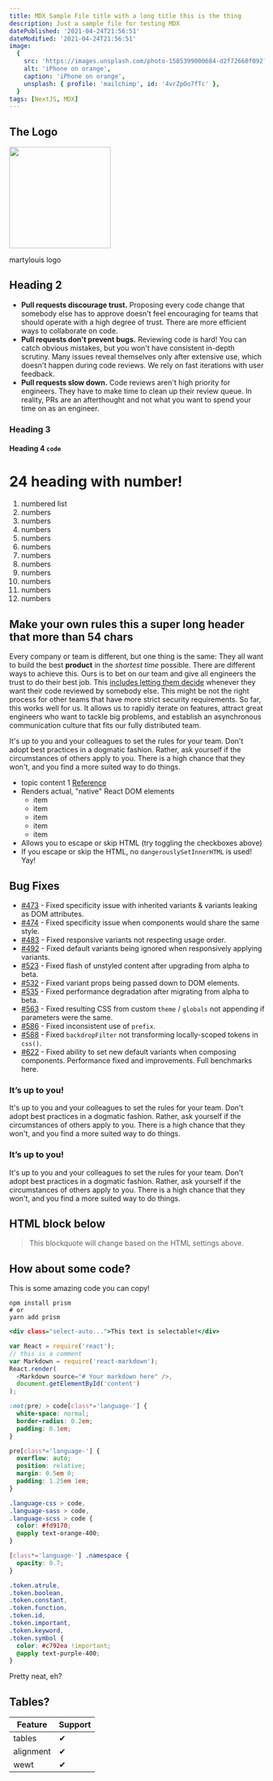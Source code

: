 ```yaml
---
title: MDX Sample File title with a long title this is the thing
description: Just a sample file for testing MDX
datePublished: '2021-04-24T21:56:51'
dateModified: '2021-04-24T21:56:51'
image:
  {
    src: 'https://images.unsplash.com/photo-1585399000684-d2f72660f092?ixid=MnwxMjA3fDF8MHxwaG90by1wYWdlfHx8fGVufDB8fHx8&ixlib=rb-1.2.1&auto=format&fit=crop&w=3451&q=80',
    alt: 'iPhone on orange',
    caption: 'iPhone on orange',
    unsplash: { profile: 'mailchimp', id: '4vrZpOo7fTc' },
  }
tags: [NextJS, MDX]
---
```


<div className="grid md:grid-cols-3 gap-4 my-8">
  <Figure src="/banner.jpg" frame="square" caption="This is a banner image" />
  <Figure
    src="/banner.jpg"
    frame="landscape"
    caption="This is a banner image"
  />
  <Figure
    src="/banner.jpg"
    frame="landscape"
    caption="This is a banner image"
  />
  <Figure
    src="/banner.jpg"
    frame="landscape"
    caption="This is a banner image"
  />
  <Figure
    src="/banner.jpg"
    frame="landscape"
    caption="This is a banner image"
  />
  <Figure
    src="/banner.jpg"
    frame="landscape"
    caption="This is a banner image"
  />
</div>

## The Logo

<div className="flex flex-col items-center justify-center py-8">
  <div className="bg-white p-8 rounded-2xl">
    <Image src="/logo.png" width="200px" height="200px" />
  </div>
  <p className="text-xs text-gray-400 mt-2">martylouis logo</p>
</div>

## Heading 2

- **Pull requests discourage trust.** Proposing every code change that somebody else has to approve doesn't feel encouraging for teams that should operate with a high degree of trust. There are more efficient ways to collaborate on code.
- **Pull requests don't prevent bugs.** Reviewing code is hard! You can catch obvious mistakes, but you won't have consistent in-depth scrutiny. Many issues reveal themselves only after extensive use, which doesn't happen during code reviews. We rely on fast iterations with user feedback.
- **Pull requests slow down.** Code reviews aren't high priority for engineers. They have to make time to clean up their review queue. In reality, PRs are an afterthought and not what you want to spend your time on as an engineer.

### Heading 3

#### Heading 4 `code`

# 24 heading with number!

1. numbered list
2. numbers
3. numbers
4. numbers
5. numbers
6. numbers
7. numbers
8. numbers
9. numbers
10. numbers
11. numbers
12. numbers

## Make your own rules this a super long header that more than 54 chars

Every company or team is different, but one thing is the same: They all want to build the best **product** in the _shortest time_ possible. There are different ways to achieve this. Ours is to bet on our team and give all engineers the trust to do their best job. This [includes letting them decide](https://link.com) whenever they want their code reviewed by somebody else. This might be not the right process for other teams that have more strict security requirements. So far, this works well for us. It allows us to rapidly iterate on features, attract great engineers who want to tackle big problems, and establish an asynchronous communication culture that fits our fully distributed team.

It's up to you and your colleagues to set the rules for your team. Don't adopt best practices in a dogmatic fashion. Rather, ask yourself if the circumstances of others apply to you. There is a high chance that they won't, and you find a more suited way to do things.

- topic content 1 [Reference](http://dibya.org)
- Renders actual, "native" React DOM elements
  - item
  - item
  - item
  - item
  - item
- Allows you to escape or skip HTML (try toggling the checkboxes above)
- If you escape or skip the HTML, no `dangerouslySetInnerHTML` is used! Yay!

## Bug Fixes

- [#473](#) - Fixed specificity issue with inherited variants & variants leaking as DOM attributes.
- [#474](#) - Fixed specificity issue when components would share the same style.
- [#483](#) - Fixed responsive variants not respecting usage order.
- [#492](#) - Fixed default variants being ignored when responsively applying variants.
- [#523](#) - Fixed flash of unstyled content after upgrading from alpha to beta.
- [#532](#) - Fixed variant props being passed down to DOM elements.
- [#535](#) - Fixed performance degradation after migrating from alpha to beta.
- [#563](#) - Fixed resulting CSS from custom `theme` / `globals` not appending if parameters were the same.
- [#586](#) - Fixed inconsistent use of `prefix`.
- [#588](#) - Fixed `backdropFilter` not transforming locally-scoped tokens in `css()`.
- [#622](#) - Fixed ability to set new default variants when composing components.
  Performance fixed and improvements. Full benchmarks here.

### It’s up to you!

It's up to you and your colleagues to set the rules for your team. Don't adopt best practices in a dogmatic fashion. Rather, ask yourself if the circumstances of others apply to you. There is a high chance that they won't, and you find a more suited way to do things.

### It’s up to you!

It's up to you and your colleagues to set the rules for your team. Don't adopt best practices in a dogmatic fashion. Rather, ask yourself if the circumstances of others apply to you. There is a high chance that they won't, and you find a more suited way to do things.

## HTML block below

> This blockquote will change based on the HTML settings above.

## How about some code?

This is some amazing code you can copy!

```bash:terminal.app
npm install prism
# or
yarn add prism
```

```html:index.html
<div class="select-auto...">This text is selectable!</div>
```

```jsx:app.js
var React = require('react');
// this is a comment
var Markdown = require('react-markdown');
React.render(
  <Markdown source="# Your markdown here" />,
  document.getElementById('content')
);
```

```css:styles.css
:not(pre) > code[class*='language-'] {
  white-space: normal;
  border-radius: 0.2em;
  padding: 0.1em;
}

pre[class*='language-'] {
  overflow: auto;
  position: relative;
  margin: 0.5em 0;
  padding: 1.25em 1em;
}

.language-css > code,
.language-sass > code,
.language-scss > code {
  color: #fd9170;
  @apply text-orange-400;
}

[class*='language-'] .namespace {
  opacity: 0.7;
}

.token.atrule,
.token.boolean,
.token.constant,
.token.function,
.token.id,
.token.important,
.token.keyword,
.token.symbol {
  color: #c792ea !important;
  @apply text-purple-400;
}
```

Pretty neat, eh?

## Tables?

| Feature   | Support |
| --------- | ------- |
| tables    | ✔       |
| alignment | ✔       |
| wewt      | ✔       |
